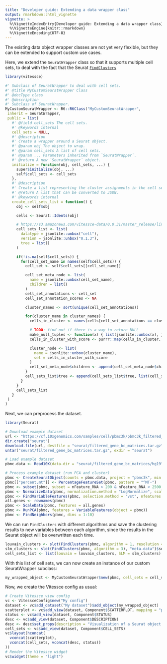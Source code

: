```yaml
---
title: "Developer guide: Extending a data wrapper class"
output: rmarkdown::html_vignette
vignette: >
  %\VignetteIndexEntry{Developer guide: Extending a data wrapper class}
  %\VignetteEngine{knitr::rmarkdown}
  %\VignetteEncoding{UTF-8}
---
```


The existing data object wrapper classes are not yet very flexible, but they can be extended to support custom use cases.

Here, we extend the `SeuratWrapper` class so that it supports multiple cell sets, to deal with the fact that the Seurat [`FindClusters`](https://satijalab.org/seurat/reference/findclusters)

```r
library(vitessce)

#' Subclass of SeuratWrapper to deal with cell sets.
#' @title MyCustomSeuratWrapper Class
#' @docType class
#' @description
#' Subclass of SeuratWrapper.
MyCustomSeuratWrapper <- R6::R6Class("MyCustomSeuratWrapper",
 inherit = SeuratWrapper,
 public = list(
   #' @field cell_sets The cell sets.
   #' @keywords internal
   cell_sets = NULL,
   #' @description
   #' Create a wrapper around a Seurat object.
   #' @param obj The object to wrap.
   #' @param cell_sets A list of cell sets.
   #' @param ... Parameters inherited from `SeuratWrapper`.
   #' @return A new `SeuratWrapper` object.
   initialize = function(obj, cell_sets, ...) {
     super$initialize(obj, ...)
     self$cell_sets <- cell_sets
   },
   #' @description
   #' Create a list representing the cluster assignments in the cell set list.
   #' @return A list that can be converted to JSON.
   #' @keywords internal
   create_cell_sets_list = function() {
     obj <- self$obj

     cells <- Seurat::Idents(obj)

     # https://s3.amazonaws.com/vitessce-data/0.0.31/master_release/linnarsson/linnarsson.cell-sets.json
     cell_sets_list <- list(
       datatype = jsonlite::unbox("cell"),
       version = jsonlite::unbox("0.1.3"),
       tree = list()
     )

     if(!is.na(self$cell_sets)) {
       for(cell_set_name in names(self$cell_sets)) {
         cell_set <- self$cell_sets[[cell_set_name]]

         cell_set_meta_node <- list(
           name = jsonlite::unbox(cell_set_name),
           children = list()
         )
         cell_set_annotations <- cell_set
         cell_set_annotation_scores <- NA

         cluster_names <- sort(unique(cell_set_annotations))

         for(cluster_name in cluster_names) {
           cells_in_cluster <- names(cells[cell_set_annotations == cluster_name])

           # TODO: find out if there is a way to return NULL
           make_null_tuples <- function(x) { list(jsonlite::unbox(x), jsonlite::unbox(NA)) }
           cells_in_cluster_with_score <- purrr::map(cells_in_cluster, make_null_tuples)

           cluster_node <- list(
             name = jsonlite::unbox(cluster_name),
             set = cells_in_cluster_with_score
           )
           cell_set_meta_node$children <- append(cell_set_meta_node$children, list(cluster_node))
         }
         cell_sets_list$tree <- append(cell_sets_list$tree, list(cell_set_meta_node))
       }
     }
     cell_sets_list
   }
 )
)
```

Next, we can preprocess the dataset.
```r
library(Seurat)

# Download example dataset
url <- "https://cf.10xgenomics.com/samples/cell/pbmc3k/pbmc3k_filtered_gene_bc_matrices.tar.gz"
dir.create("seurat")
download.file(url, destfile = "seurat/filtered_gene_bc_matrices.tar.gz")
untar("seurat/filtered_gene_bc_matrices.tar.gz", exdir = "seurat")

# Load example dataset
pbmc.data <- Read10X(data.dir = "seurat/filtered_gene_bc_matrices/hg19")

# Process example dataset (run PCA and cluster)
pbmc <- CreateSeuratObject(counts = pbmc.data, project = "pbmc3k", min.cells = 3, min.features = 200)
pbmc[["percent.mt"]] <- PercentageFeatureSet(pbmc, pattern = "^MT-")
pbmc <- subset(pbmc, subset = nFeature_RNA > 200 & nFeature_RNA < 2500 & percent.mt < 5)
pbmc <- NormalizeData(pbmc, normalization.method = "LogNormalize", scale.factor = 10000)
pbmc <- FindVariableFeatures(pbmc, selection.method = "vst", nfeatures = 2000)
all.genes <- rownames(pbmc)
pbmc <- ScaleData(pbmc, features = all.genes)
pbmc <- RunPCA(pbmc, features = VariableFeatures(object = pbmc))
pbmc <- FindNeighbors(pbmc, dims = 1:10)
```

We can run `FindClusters` with different algorithms and save the clustering results to new variables between each algorithm, since the results in the Seurat object will be overwritten each time.

```r
louvain_clusters <- slot(FindClusters(pbmc, algorithm = 1, resolution = 0.3), "meta.data")$seurat_clusters
slm_clusters <- slot(FindClusters(pbmc, algorithm = 3), "meta.data")$seurat_clusters
cell_sets_list <- list(louvain = louvain_clusters, SLM = slm_clusters)
```

With this list of cell sets, we can now create an instance of our custom SeuratWrapper subclass:

```r
my_wrapped_object <- MyCustomSeuratWrapper$new(pbmc, cell_sets = cell_sets_list, out_dir = "out")
```

Now, we create the Vitessce config as usual:
```r
# Create Vitessce view config
vc <- VitessceConfig$new("My config")
dataset <- vc$add_dataset("My dataset")$add_object(my_wrapped_object)
scatterplot <- vc$add_view(dataset, Component$SCATTERPLOT, mapping = "pca")
status <- vc$add_view(dataset, Component$STATUS)
desc <- vc$add_view(dataset, Component$DESCRIPTION)
desc <- desc$set_props(description = "Visualization of a Seurat object containing the PBMC 3K dataset.")
cell_sets <- vc$add_view(dataset, Component$CELL_SETS)
vc$layout(hconcat(
  vconcat(scatterplot),
  vconcat(cell_sets, vconcat(desc, status))
))
# Render the Vitessce widget
vc$widget(theme = "light")
```
